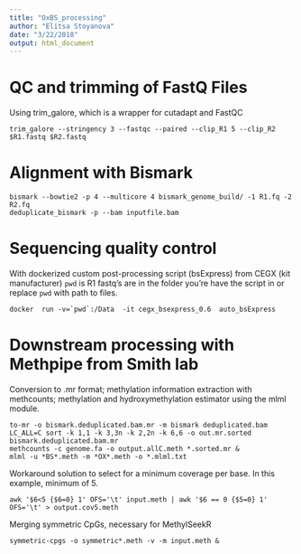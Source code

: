 ```yaml
---
title: "OxBS_processing"
author: "Elitsa Stoyanova"
date: "3/22/2018"
output: html_document
---
```


# QC and trimming of FastQ Files 
Using trim_galore, which is a wrapper for cutadapt and FastQC
```
trim_galore --stringency 3 --fastqc --paired --clip_R1 5 --clip_R2 $R1.fastq $R2.fastq 
```

# Alignment with Bismark
```
bismark --bowtie2 -p 4 --multicore 4 bismark_genome_build/ -1 R1.fq -2 R2.fq 
deduplicate_bismark -p --bam inputfile.bam
```

# Sequencing quality control
With dockerized custom post-processing script (bsExpress) from CEGX (kit manufacturer)
`pwd` is R1 fastq's are in the folder you're have the script in
or replace `pwd` with path to files. 
```
docker	run	-v=`pwd`:/Data	-it	cegx_bsexpress_0.6	auto_bsExpress
```

# Downstream processing with Methpipe from Smith lab
Conversion to .mr format; methylation information extraction with methcounts; methylation and hydroxymethylation estimator using the mlml module. 
```
to-mr -o bismark.deduplicated.bam.mr -m bismark deduplicated.bam 
LC_ALL=C sort -k 1,1 -k 3,3n -k 2,2n -k 6,6 -o out.mr.sorted  bismark.deduplicated.bam.mr
methcounts -c genome.fa -o output.allC.meth *.sorted.mr &
mlml -u *BS*.meth -m *OX*.meth -o *.mlml.txt
```

Workaround solution to select for a minimum coverage per base. In this example, minimum of 5.
```
awk '$6<5 {$6=0} 1' OFS='\t' input.meth | awk '$6 == 0 {$5=0} 1' OFS='\t' > output.cov5.meth
```

Merging symmetric CpGs, necessary for MethylSeekR
```
symmetric-cpgs -o symmetric*.meth -v -m input.meth &
```
